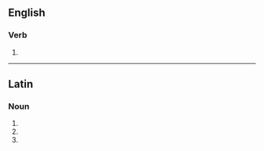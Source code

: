 {{also|habilitâtes}}

==English==

===Verb===
{{head|en|verb form}}

# {{en-third-person singular of|habilitate}}

----

==Latin==

===Noun===
{{la-noun-form|habilitātēs}}

# {{inflection of|habilitās||nom|p|lang=la}}
# {{inflection of|habilitās||acc|p|lang=la}}
# {{inflection of|habilitās||voc|p|lang=la}}